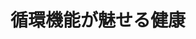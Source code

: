 ﻿---
title: "循環機能が魅せる健康"
category: "リベラルアーツ研究教育院"
vol: 92
interviewee: "林 直亨"
url: "http://hlab.hum.titech.ac.jp/"
tags: ["運動","循環","意識","健康","スタイル"]
pdf: "92-1-hayasi.pdf"
career: ""
preface: "林直亨先生の研究室では、循環機能がもたらす健康へ影響について、特に血流に着目した研究を行なっている。ここでは、マッサージや食事など、運動に限らない取り組みを模索しており、これからのライフスタイルに合わせた健康の在り方を探っている。本稿では、先生の研究をいくつか紹介するとともに、先生の研究に対する意識を述べる。"
---
